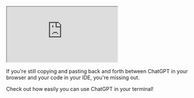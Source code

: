 


<iframe 
  className="youtube-video"
  src="https://www.youtube.com/embed/M5c6asWG_NA" 
  title="YouTube video player" 
  allow="fullscreen;">
</iframe>

If you're still copying and pasting back and forth between ChatGPT in your browser and your code in your IDE, you're missing out. 

Check out how easily you can use ChatGPT in your terminal!
